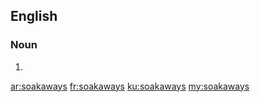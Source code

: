 ==English==

===Noun===
{{head|en|noun plural form}}

# {{plural of|soakaway|lang=en}}

[[ar:soakaways]]
[[fr:soakaways]]
[[ku:soakaways]]
[[my:soakaways]]